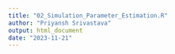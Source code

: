```yaml
---
title: "02_Simulation_Parameter_Estimation.R"
author: "Priyansh Srivastava"
output: html_document
date: "2023-11-21"
---
```


